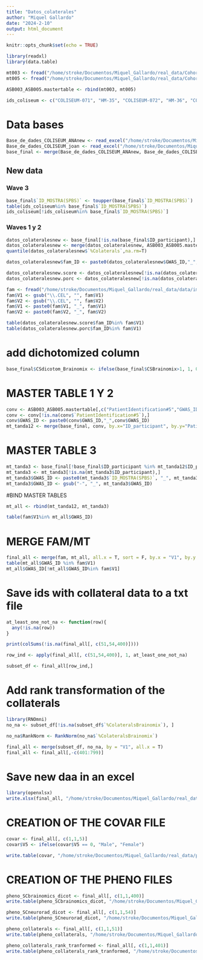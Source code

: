 ```yaml
---
title: "Datos_colaterales"
author: "Miquel Gallardo"
date: "2024-2-10"
output: html_document
---
```


```r
knitr::opts_chunk$set(echo = TRUE)
```

```r
library(readxl)
library(data.table)
```

```r
mt003 <- fread("/home/stroke/Documentos/Miquel_Gallardo/real_data/Cohort_1and2_QC/ASB003-mastertable_upSmoking_2024.txt")
mt005 <- fread("/home/stroke/Documentos/Miquel_Gallardo/real_data/Cohort_1and2_QC/ASB005-mastertable_upSmoking_2024.txt")

ASB003_ASB005.mastertable <- rbind(mt003, mt005)

ids_coliseum <- c("COLISEUM-071", "HM-35", "COLISEUM-072", "HM-36", "COLISEUM-075", "COLISEUM-077", "HM-38", "COLISEUM-078", "COLISEUM-079", "COLISEUM-081", "COLISEUM-083", "401", "4298", "HM-22", "898", "HM-39", "923", "COLISEUM-002")
```

# Data bases
```r
Base_de_dades_COLISEUM_ANAnew <- read_excel("/home/stroke/Documentos/Miquel_Gallardo/real_data/phenotype/Base de dades COLISEUM - nonhc.xlsx")
Base_de_dades_COLISEUM_joan <- read_excel("/home/stroke/Documentos/Miquel_Gallardo/real_data/phenotype/base coliseum_joan.xlsx")
base_final <- merge(Base_de_dades_COLISEUM_ANAnew, Base_de_dades_COLISEUM_joan, by.x = "ID_participant", by.y = "id_participante", all.x = T)
```

## New data
### Wave 3
```r
base_final$`ID_MOSTRA(SPBS)` <- toupper(base_final$`ID_MOSTRA(SPBS)`)
table(ids_coliseum%in% base_final$`ID_MOSTRA(SPBS)`)
ids_coliseum[!ids_coliseum%in% base_final$`ID_MOSTRA(SPBS)`] 
```

### Waves 1 y 2

```r
datos_colateralesnew <- base_final[!is.na(base_final$ID_participant),]
datos_colateralesnew <- merge(datos_colateralesnew, ASB003_ASB005.mastertable, by.x="ID_participant", by.y="PatientIdentification#5")
quantile(datos_colateralesnew$`%Colaterals`,na.rm=T)

datos_colateralesnew$fam_ID <- paste0(datos_colateralesnew$GWAS_ID,"_", datos_colateralesnew$GWAS_ID)

datos_colateralesnew.score <- datos_colateralesnew[!is.na(datos_colateralesnew$`CSdicotom_Quino_JP(0:malas 0-1; 1:buenas 2-3)`),]
datos_colateralesnew.porc <- datos_colateralesnew[!is.na(datos_colateralesnew$`%Colaterals`),]

fam <- fread("/home/stroke/Documentos/Miquel_Gallardo/real_data/data/imputed_data/ASB003_ASB005_ASB006_final.fam")
fam$V1 <- gsub("\\.CEL", "", fam$V1)
fam$V2 <- gsub("\\.CEL", "", fam$V2)
fam$V1 <- paste0(fam$V1, "_", fam$V1)
fam$V2 <- paste0(fam$V2, "_", fam$V2)

table(datos_colateralesnew.score$fam_ID%in% fam$V1)
table(datos_colateralesnew.porc$fam_ID%in% fam$V1)
```

# add dichotomized column
```r
base_final$CSdicotom_Brainomix <- ifelse(base_final$CSBrainomix>1, 1, 0)
```

# MASTER TABLE 1 Y 2
```r
conv <- ASB003_ASB005.mastertable[,c("PatientIdentification#5","GWAS_ID")]
conv <- conv[!is.na(conv$`PatientIdentification#5`),]
conv$GWAS_ID <- paste0(conv$GWAS_ID,"_",conv$GWAS_ID)
mt_tanda12 <- merge(base_final, conv, by.x="ID_participant", by.y="PatientIdentification#5")
```

# MASTER TABLE 3
```r
mt_tanda3 <- base_final[!base_final$ID_participant %in% mt_tanda12$ID_participant, ]
mt_tanda3 <- mt_tanda3[!is.na(mt_tanda3$ID_participant),]
mt_tanda3$GWAS_ID <- paste0(mt_tanda3$`ID_MOSTRA(SPBS)`, "_", mt_tanda3$`ID_MOSTRA(SPBS)`)
mt_tanda3$GWAS_ID <- gsub("-", "_", mt_tanda3$GWAS_ID)
```

#BIND MASTER TABLES
```r
mt_all <- rbind(mt_tanda12, mt_tanda3)
```
```r
table(fam$V1%in% mt_all$GWAS_ID)
```


# MERGE FAM/MT
```r
final_all <- merge(fam, mt_all, all.x = T, sort = F, by.x = "V1", by.y = "GWAS_ID")
table(mt_all$GWAS_ID %in% fam$V1)
mt_all$GWAS_ID[!mt_all$GWAS_ID%in% fam$V1] 
```

# Save ids with collateral data to a txt file
```r
at_least_one_not_na <- function(row){
  any(!is.na(row))
}

print(colSums(!is.na(final_all[, c(51,54,400)])))

row_ind <- apply(final_all[, c(51,54,400)], 1, at_least_one_not_na)

subset_df <- final_all[row_ind,]
```

# Add rank transformation of the collaterals
```r
library(RNOmni)
no_na <- subset_df[!is.na(subset_df$`%ColateralsBrainomix`), ]

no_na$RankNorm <- RankNorm(no_na$`%ColateralsBrainomix`)

final_all <- merge(subset_df, no_na, by = "V1", all.x = T)
final_all <- final_all[,-c(401:799)]
```

# Save new daa in an excel
```r
library(openxlsx)
write.xlsx(final_all, "/home/stroke/Documentos/Miquel_Gallardo/real_data/phenotype/final_all.xlsx")
```

# CREATION OF THE COVAR FILE
```r
covar <- final_all[, c(1,1,5)]
covar$V5 <- ifelse(covar$V5 == 0, "Male", "Female")

write.table(covar, "/home/stroke/Documentos/Miquel_Gallardo/real_data/phenotype/covar.txt", sep = " ", col.names = F, row.names = F, quote = F)
```

# CREATION OF THE PHENO FILES
```r
pheno_SCbrainomics_dicot <- final_all[, c(1,1,400)]
write.table(pheno_SCbrainomics_dicot, "/home/stroke/Documentos/Miquel_Gallardo/real_data/phenotype/pheno_SCbrainomics_dicot.txt", sep = " ", col.names = F, row.names = F, quote = F)

pheno_SCneurorad_dicot <- final_all[, c(1,1,54)]
write.table(pheno_SCneurorad_dicot, "/home/stroke/Documentos/Miquel_Gallardo/real_data/phenotype/pheno_SCneurorad_dicot.txt", sep = " ", col.names = F, row.names = F, quote = F)

pheno_collaterals <- final_all[, c(1,1,51)]
write.table(pheno_collaterals, "/home/stroke/Documentos/Miquel_Gallardo/real_data/phenotype/pheno_collaterals.txt", sep = " ", col.names = F, row.names = F, quote = F)

pheno_collaterals_rank_tranformed <- final_all[, c(1,1,401)]
write.table(pheno_collaterals_rank_tranformed, "/home/stroke/Documentos/Miquel_Gallardo/real_data/phenotype/pheno_collaterals_rank_tranformed.txt", sep = " ", col.names = F, row.names = F, quote = F)
```

